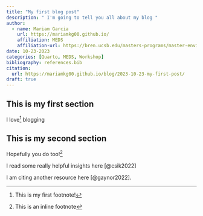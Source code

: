 ```yaml
---
title: "My first blog post"
description: " I'm going to tell you all about my blog "
author: 
  - name: Mariam Garcia
    url: https://mariamkg00.github.io/ 
    affiliation: MEDS
    affiliation-url: https://bren.ucsb.edu/masters-programs/master-environmental-data-science/academics-meds
date: 10-23-2023
categories: [Quarto, MEDS, Workshop]
bibliography: references.bib
citation:
  url: https://mariamkg00.github.io/blog/2023-10-23-my-first-post/
draft: true 
---
```


## This is my first section

I love[^1] blogging

[^1]: This is my first footnote!

## This is my second section

Hopefully you do too![^2]

[^2]: This is an inline footnote

I read some really helpful insights here [@csik2022]

I am citing another resource here [@gaynor2022].
